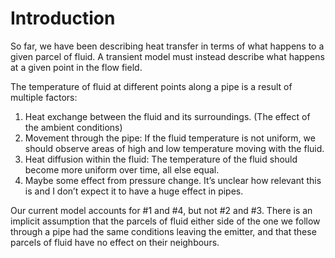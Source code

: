 # Introduction {.unnumbered}

So far, we have been describing heat transfer in terms of what happens to a given parcel of fluid. A transient model must instead describe what happens at a given point in the flow field.

The temperature of fluid at different points along a pipe is a result of multiple factors:

1. Heat exchange between the fluid and its surroundings. (The effect of the ambient conditions)
2. Movement through the pipe: If the fluid temperature is not uniform, we should observe areas of high and low temperature moving with the fluid.
3. Heat diffusion within the fluid: The temperature of the fluid should become more uniform over time, all else equal.
4. Maybe some effect from pressure change. It's unclear how relevant this is and I don't expect it to have a huge effect in pipes.

Our current model accounts for #1 and #4, but not #2 and #3. There is an implicit assumption that the parcels of fluid either side of the one we follow through a pipe had the same conditions leaving the emitter, and that these parcels of fluid have no effect on their neighbours.
